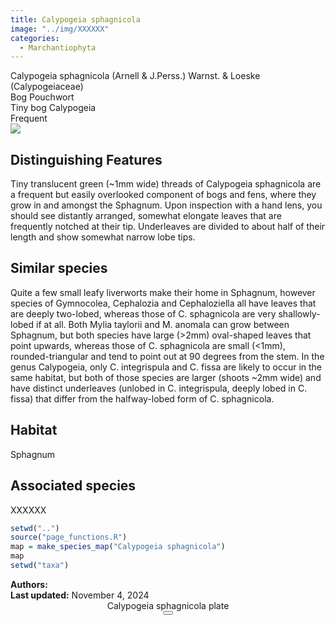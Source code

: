 ```yaml
---
title: Calypogeia sphagnicola
image: "../img/XXXXXX"
categories:
  - Marchantiophyta
---
```


<div class="info-panel">
 <div class="info-top">
  <div class="taxon-scientific"><span class="taxon-name">Calypogeia sphagnicola</span> <span class="taxon-authority">(Arnell &amp; J.Perss.) Warnst. &amp; Loeske</span> <span class="taxon-family">(Calypogeiaceae)</span></div>
  <div class="taxon-common">Bog Pouchwort</div>
 </div>
 <div class="info-bottom">
  <div class="taxon-qnd">Tiny bog Calypogeia</div>
  <div class="taxon-abundance">Frequent</div>
 </div>
</div>
<div class="imerss-content-frame">
 <div class="imerss-image-header">
  <div class="imerss-image-holder imerss-column-left" data-toggle="tooltip" style="background-image: url(../img/XXXXXX)" title="XXXXXX">
  </div>

  <div class="imerss-image-holder imerss-column-right" data-toggle="tooltip" style="background-image: url(../img/XXXXXX)" title="XXXXXX">
  </div>
 
 </div>
 <div class="imerss-content-lower">
  <div class="imerss-column-left">
  <div class="tab-microscope" data-micromodal-trigger="modal-plate">
  <img src="../img/bryo guide microscope.png"/>
  </div>

<h2>Distinguishing Features</h2>

Tiny translucent green (~1mm wide) threads of Calypogeia sphagnicola are a frequent but easily overlooked component of bogs and fens, where they grow in and amongst the Sphagnum. Upon inspection with a hand lens, you should see distantly arranged, somewhat elongate leaves that are frequently notched at their tip. Underleaves are divided to about half of their length and show somewhat narrow lobe tips.

<h2>Similar species</h2>

Quite a few small leafy liverworts make their home in Sphagnum, however species of Gymnocolea, Cephalozia and Cephaloziella all have leaves that are deeply two-lobed, whereas those of C. sphagnicola are very shallowly-lobed if at all. Both Mylia taylorii and M. anomala can grow between Sphagnum, but both species have large (&gt;2mm) oval-shaped leaves that point upwards, whereas those of C. sphagnicola are small (&lt;1mm), rounded-triangular and tend to point out at 90 degrees from the stem. In the genus Calypogeia, only C. integrispula and C. fissa are likely to occur in the same habitat, but both of those species are larger (shoots ~2mm wide) and have distinct underleaves (unlobed in C. integrispula, deeply lobed in C. fissa) that differ from the halfway-lobed form of C. sphagnicola.

<h2>Habitat</h2>

Sphagnum

<h2>Associated species</h2>

XXXXXX
</div>

<div class="imerss-column-right">

<div class="imerss-image-holder imerss-column-right" data-toggle="tooltip" style="background-image: url(../img/XXXXX)" title="XXXXX">
</div>

<div class="imerss-map-holder">
```r
setwd("..")
source("page_functions.R")
map = make_species_map("Calypogeia sphagnicola")
map
setwd("taxa")
```
</div>

</div>

</div>
</div>

<div class="taxon-footer">
 <div class="taxon-authors"><b>Authors:</b> <span></span></div>
 <div class="taxon-update"><b>Last updated:</b> <span>November 4, 2024</span></div>
</div>

<div class="modal micromodal-slide" id="modal-plate" aria-hidden="true">
 <div class="modal__overlay" tabindex="-1" data-micromodal-close>
  <div class="modal__container" role="dialog" aria-modal="true" aria-labelledby="modal-plate-title" >
   <header class="modal__header">
   <div class="modal__title" id="modal-plate-title">
  Calypogeia sphagnicola plate
   </div>
   <button class="modal__close" aria-label="Close" data-micromodal-close></button>
   </header>
  <div class="modal__content" id="modal-plate-content">
   <div class="imerss-image-holder" data-toggle="tooltip" style="background-image: url(../img/XXXXX)" title="XXXXX">
  </div>
  </div>
  </div>
 </div>
</div>

<script src="../js/micromodal.min.js"></script>
<link href="../css/style-taxon.css" rel="stylesheet">
<link href="../css/micromodal.css" rel="stylesheet">

<script>
MicroModal.init();
</script>

